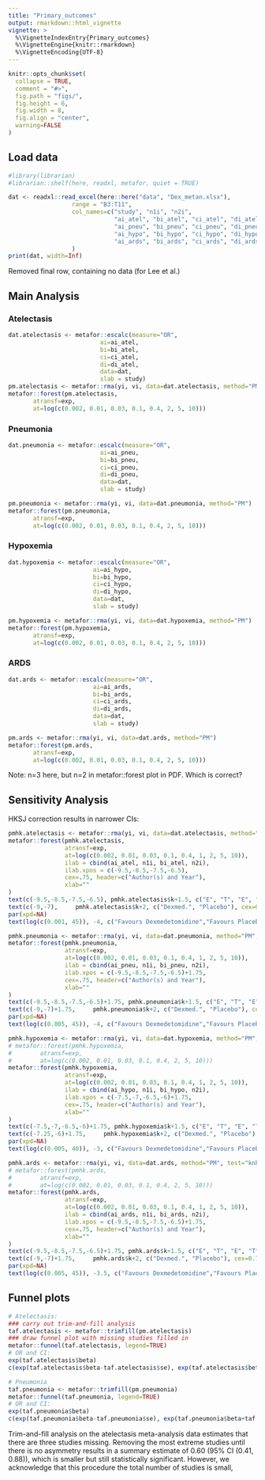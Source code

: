 ```yaml
---
title: "Primary_outcomes"
output: rmarkdown::html_vignette
vignette: >
  %\VignetteIndexEntry{Primary_outcomes}
  %\VignetteEngine{knitr::rmarkdown}
  %\VignetteEncoding{UTF-8}
---
```


```r
knitr::opts_chunk$set(
  collapse = TRUE,
  comment = "#>",
  fig.path = "figs/",
  fig.height = 6,
  fig.width = 8,
  fig.align = "center",
  warning=FALSE
)
```

## Load data

```r
#library(librarian)
#librarian::shelf(here, readxl, metafor, quiet = TRUE)

dat <- readxl::read_excel(here::here("data", "Dex_metan.xlsx"),
                  range = "B3:T11",
                  col_names=c("study", "n1i", "n2i",
                              "ai_atel", "bi_atel", "ci_atel", "di_atel",
                              "ai_pneu", "bi_pneu", "ci_pneu", "di_pneu",
                              "ai_hypo", "bi_hypo", "ci_hypo", "di_hypo",
                              "ai_ards", "bi_ards", "ci_ards", "di_ards")
                  )
print(dat, width=Inf)
```
Removed final row, containing no data (for Lee et al.)

## Main Analysis
### Atelectasis

```r
dat.atelectasis <- metafor::escalc(measure="OR",
                          ai=ai_atel,
                          bi=bi_atel,
                          ci=ci_atel,
                          di=di_atel,
                          data=dat,
                          slab = study)
pm.atelectasis <- metafor::rma(yi, vi, data=dat.atelectasis, method="PM")
metafor::forest(pm.atelectasis,
       atransf=exp,
       at=log(c(0.002, 0.01, 0.03, 0.1, 0.4, 2, 5, 10)))
```

### Pneumonia
```r
dat.pneumonia <- metafor::escalc(measure="OR",
                          ai=ai_pneu,
                          bi=bi_pneu,
                          ci=ci_pneu,
                          di=di_pneu,
                          data=dat,
                          slab = study)

pm.pneumonia <- metafor::rma(yi, vi, data=dat.pneumonia, method="PM")
metafor::forest(pm.pneumonia,
       atransf=exp,
       at=log(c(0.002, 0.01, 0.03, 0.1, 0.4, 2, 5, 10)))
```

### Hypoxemia
```r
dat.hypoxemia <- metafor::escalc(measure="OR",
                        ai=ai_hypo,
                        bi=bi_hypo,
                        ci=ci_hypo,
                        di=di_hypo,
                        data=dat,
                        slab = study)

pm.hypoxemia <- metafor::rma(yi, vi, data=dat.hypoxemia, method="PM")
metafor::forest(pm.hypoxemia,
       atransf=exp,
       at=log(c(0.002, 0.01, 0.03, 0.1, 0.4, 2, 5, 10)))
```

### ARDS
```r
dat.ards <- metafor::escalc(measure="OR",
                        ai=ai_ards,
                        bi=bi_ards,
                        ci=ci_ards,
                        di=di_ards,
                        data=dat,
                        slab = study)

pm.ards <- metafor::rma(yi, vi, data=dat.ards, method="PM")
metafor::forest(pm.ards,
       atransf=exp,
       at=log(c(0.002, 0.01, 0.03, 0.1, 0.4, 2, 5, 10)))
```
Note: n=3 here, but n=2 in metafor::forest plot in PDF. Which is correct?


## Sensitivity Analysis
HKSJ correction results in narrower CIs:
```r
pmhk.atelectasis <- metafor::rma(yi, vi, data=dat.atelectasis, method="PM", test="knha")
metafor::forest(pmhk.atelectasis,
                atransf=exp,
                at=log(c(0.002, 0.01, 0.03, 0.1, 0.4, 1, 2, 5, 10)),
                ilab = cbind(ai_atel, n1i, bi_atel, n2i),
                ilab.xpos = c(-9.5,-8.5,-7.5,-6.5),
                cex=.75, header=c("Author(s) and Year"),
                xlab=""
)
text(c(-9.5,-8.5,-7.5,-6.5), pmhk.atelectasis$k+1.5, c("E", "T", "E", "T"), cex=0.75)
text(c(-9,-7),     pmhk.atelectasis$k+2, c("Dexmed.", "Placebo"), cex=0.75)
par(xpd=NA)
text(log(c(0.001, 45)), -4, c("Favours Dexmedetomidine","Favours Placebo"), pos=c(4,2), offset=-0.5, cex=0.75)
```

```r
pmhk.pneumonia <- metafor::rma(yi, vi, data=dat.pneumonia, method="PM", test="knha")
metafor::forest(pmhk.pneumonia,
                atransf=exp,
                at=log(c(0.002, 0.01, 0.03, 0.1, 0.4, 1, 2, 5, 10)),
                ilab = cbind(ai_pneu, n1i, bi_pneu, n2i),
                ilab.xpos = c(-9.5,-8.5,-7.5,-6.5)+1.75,
                cex=.75, header=c("Author(s) and Year"),
                xlab=""
)
text(c(-9.5,-8.5,-7.5,-6.5)+1.75, pmhk.pneumonia$k+1.5, c("E", "T", "E", "T"), cex=0.75)
text(c(-9,-7)+1.75,     pmhk.pneumonia$k+2, c("Dexmed.", "Placebo"), cex=0.75)
par(xpd=NA)
text(log(c(0.005, 45)), -4, c("Favours Dexmedetomidine","Favours Placebo"), pos=c(4,2), offset=-0.5, cex=0.75)
```

```r
pmhk.hypoxemia <- metafor::rma(yi, vi, data=dat.hypoxemia, method="PM", test="knha")
# metafor::forest(pmhk.hypoxemia,
#        atransf=exp,
#        at=log(c(0.002, 0.01, 0.03, 0.1, 0.4, 2, 5, 10)))
metafor::forest(pmhk.hypoxemia,
                atransf=exp,
                at=log(c(0.002, 0.01, 0.03, 0.1, 0.4, 1, 2, 5, 10)),
                ilab = cbind(ai_hypo, n1i, bi_hypo, n2i),
                ilab.xpos = c(-7.5,-7,-6.5,-6)+1.75,
                cex=.75, header=c("Author(s) and Year"),
                xlab=""
)
text(c(-7.5,-7,-6.5,-6)+1.75, pmhk.hypoxemia$k+1.5, c("E", "T", "E", "T"), cex=0.75)
text(c(-7.25,-6)+1.75,     pmhk.hypoxemia$k+2, c("Dexmed.", "Placebo"), cex=0.75)
par(xpd=NA)
text(log(c(0.005, 40)), -3, c("Favours Dexmedetomidine","Favours Placebo"), pos=c(4,2), offset=-0.5, cex=0.75)
```

```r
pmhk.ards <- metafor::rma(yi, vi, data=dat.ards, method="PM", test="knha")
# metafor::forest(pmhk.ards,
#        atransf=exp,
#        at=log(c(0.002, 0.01, 0.03, 0.1, 0.4, 2, 5, 10)))
metafor::forest(pmhk.ards,
                atransf=exp,
                at=log(c(0.002, 0.01, 0.03, 0.1, 0.4, 1, 2, 5, 10)),
                ilab = cbind(ai_ards, n1i, bi_ards, n2i),
                ilab.xpos = c(-9.5,-8.5,-7.5,-6.5)+1.75,
                cex=.75, header=c("Author(s) and Year"),
                xlab=""
)
text(c(-9.5,-8.5,-7.5,-6.5)+1.75, pmhk.ards$k+1.5, c("E", "T", "E", "T"), cex=0.75)
text(c(-9,-7)+1.75,     pmhk.ards$k+2, c("Dexmed.", "Placebo"), cex=0.75)
par(xpd=NA)
text(log(c(0.005, 45)), -3.5, c("Favours Dexmedetomidine","Favours Placebo"), pos=c(4,2), offset=-0.5, cex=0.75)
```


## Funnel plots
```r
# Atelectasis:
### carry out trim-and-fill analysis
taf.atelectasis <- metafor::trimfill(pm.atelectasis)
### draw funnel plot with missing studies filled in
metafor::funnel(taf.atelectasis, legend=TRUE)
# OR and CI:
exp(taf.atelectasis$beta)
c(exp(taf.atelectasis$beta-taf.atelectasis$se), exp(taf.atelectasis$beta+taf.atelectasis$se))

# Pneumonia
taf.pneumonia <- metafor::trimfill(pm.pneumonia)
metafor::funnel(taf.pneumonia, legend=TRUE)
# OR and CI:
exp(taf.pneumonia$beta)
c(exp(taf.pneumonia$beta-taf.pneumonia$se), exp(taf.pneumonia$beta+taf.pneumonia$se))
```

Trim-and-fill analysis on the atelectasis meta-analysis data estimates that there 
are three studies missing. Removing the most extreme studies until there is no 
asymmetry results in a summary estimate of 0.60 (95% CI (0.41, 0.88)), which is
smaller but still statistically significant. However, we acknowledge that this 
procedure 
the total number of studies is small, 
